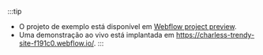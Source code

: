 :::tip

- O projeto de exemplo está disponível em [Webflow project preview](https://preview.webflow.com/preview/charless-trendy-site-f191c0?utm_medium=preview_link&utm_source=designer&utm_content=charless-trendy-site-f191c0&preview=0eae5f73661a8a5791787f0438bc29de&workflow=preview).
- Uma demonstração ao vivo está implantada em https://charless-trendy-site-f191c0.webflow.io/.
  :::

